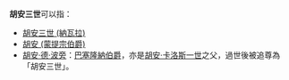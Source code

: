'''胡安三世'''可以指：

* [[胡安三世_(納瓦拉)|胡安三世 (納瓦拉)]]
* [[胡安_(蒙提宗伯爵)|胡安 (蒙提宗伯爵)]]
* [[胡安·德·波旁|胡安·德·波旁]]：[[巴塞隆納伯爵|巴塞隆納伯爵]]，亦是[[胡安·卡洛斯一世|胡安·卡洛斯一世]]之父，過世後被追尊為「胡安三世」。

{{Disamb|cat=四字人名消歧义}}
